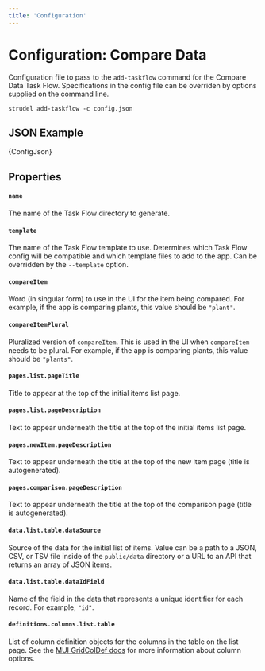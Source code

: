 ```yaml
---
title: 'Configuration'
---
```



# Configuration: Compare Data

Configuration file to pass to the `add-taskflow` command for the Compare Data Task Flow. Specifications in the config file can be overriden by options supplied on the command line.

```
strudel add-taskflow -c config.json
```

## JSON Example

<CodeBlock language="json">{ConfigJson}</CodeBlock>

## Properties

#### `name`

The name of the Task Flow directory to generate.

#### `template`

The name of the Task Flow template to use. Determines which Task Flow config will be compatible and which template files to add to the app. Can be overridden by the `--template` option.

#### `compareItem`

Word (in singular form) to use in the UI for the item being compared. For example, if the app is comparing plants, this value should be `"plant"`.

#### `compareItemPlural`

Pluralized version of `compareItem`. This is used in the UI when `compareItem` needs to be plural. For example, if the app is comparing plants, this value should be `"plants"`.

#### `pages.list.pageTitle`

Title to appear at the top of the initial items list page.

#### `pages.list.pageDescription`

Text to appear underneath the title at the top of the initial items list page.

#### `pages.newItem.pageDescription`

Text to appear underneath the title at the top of the new item page (title is autogenerated).

#### `pages.comparison.pageDescription`

Text to appear underneath the title at the top of the comparison page (title is autogenerated).

#### `data.list.table.dataSource`

Source of the data for the initial list of items. Value can be a path to a JSON, CSV, or TSV file inside of the `public/data` directory or a URL to an API that returns an array of JSON items.

#### `data.list.table.dataIdField`

Name of the field in the data that represents a unique identifier for each record. For example, `"id"`.

#### `definitions.columns.list.table`

List of column definition objects for the columns in the table on the list page. See the [MUI GridColDef docs](https://mui.com/x/api/data-grid/grid-col-def/) for more information about column options.
